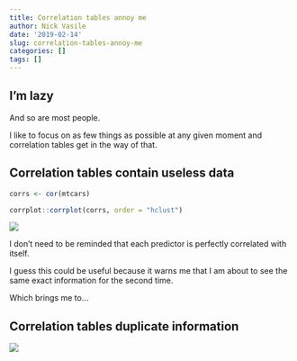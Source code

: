 ```yaml
---
title: Correlation tables annoy me
author: Nick Vasile
date: '2019-02-14'
slug: correlation-tables-annoy-me
categories: []
tags: []
---
```


## I'm lazy

And so are most people.

I like to focus on as few things as possible at any given moment and correlation tables get in the way of that.

## Correlation tables contain useless data

```r
corrs <- cor(mtcars)

corrplot::corrplot(corrs, order = "hclust")
```

![](/images/correlation_table_duh.png)

I don't need to be reminded that each predictor is perfectly correlated with itself.

I guess this could be useful because it warns me that I am about to see the same exact information for the second time.

Which brings me to...

## Correlation tables duplicate information

![](/images/correlation_table_repeat.png)





